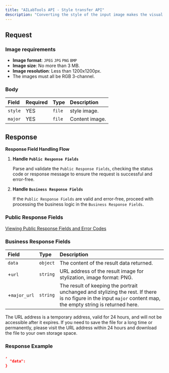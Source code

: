```yaml
---
title: "AILabTools API - Style transfer API"
description: "Converting the style of the input image makes the visual style of the image such as color and brushstroke transformed."
---
```


## Request

### Image requirements

- **Image format**: `JPEG` `JPG` `PNG` `BMP`
- **Image size**: No more than 3 MB.
- **Image resolution**: Less than 1200x1200px.
- The images must all be RGB 3-channel.

### Body

| Field   | Required | Type   | Description    |
|:--------|:---------|:-------|:---------------|
| `style` | YES      | `file` | style image.   |
| `major` | YES      | `file` | Content image. |

## Response

**Response Field Handling Flow**

1. **Handle `Public Response Fields`**

   Parse and validate the `Public Response Fields`, checking the status code or response message to ensure the request is successful and error-free.

2. **Handle `Business Response Fields`**

   If the `Public Response Fields` are valid and error-free, proceed with processing the business logic in the `Business Response Fields`.

### Public Response Fields

<a href="/docs/response-description" target="_blank">Viewing Public Response Fields and Error Codes</a>

### Business Response Fields

| Field        | Type     | Description                                                                                                                                                     |
|:-------------|:---------|:----------------------------------------------------------------------------------------------------------------------------------------------------------------|
| `data`       | `object` | The content of the result data returned.                                                                                                                        |
| +`url`       | `string` | URL address of the result image for stylization, image format: PNG.                                                                                             |
| +`major_url` | `string` | The result of keeping the portrait unchanged and stylizing the rest. If there is no figure in the input `major` content map, the empty string is returned here. |

The URL address is a temporary address, valid for 24 hours, and will not be accessible after it expires. If you need to save the file for a long time or permanently, please visit the URL address within 24 hours and download the file to your own storage space.

### Response Example

```json
,
  "data":           
}
```